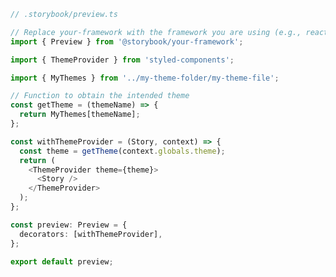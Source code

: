 ```ts
// .storybook/preview.ts

// Replace your-framework with the framework you are using (e.g., react, vue3)
import { Preview } from '@storybook/your-framework';

import { ThemeProvider } from 'styled-components';

import { MyThemes } from '../my-theme-folder/my-theme-file';

// Function to obtain the intended theme
const getTheme = (themeName) => {
  return MyThemes[themeName];
};

const withThemeProvider = (Story, context) => {
  const theme = getTheme(context.globals.theme);
  return (
    <ThemeProvider theme={theme}>
      <Story />
    </ThemeProvider>
  );
};

const preview: Preview = {
  decorators: [withThemeProvider],
};

export default preview;
```
